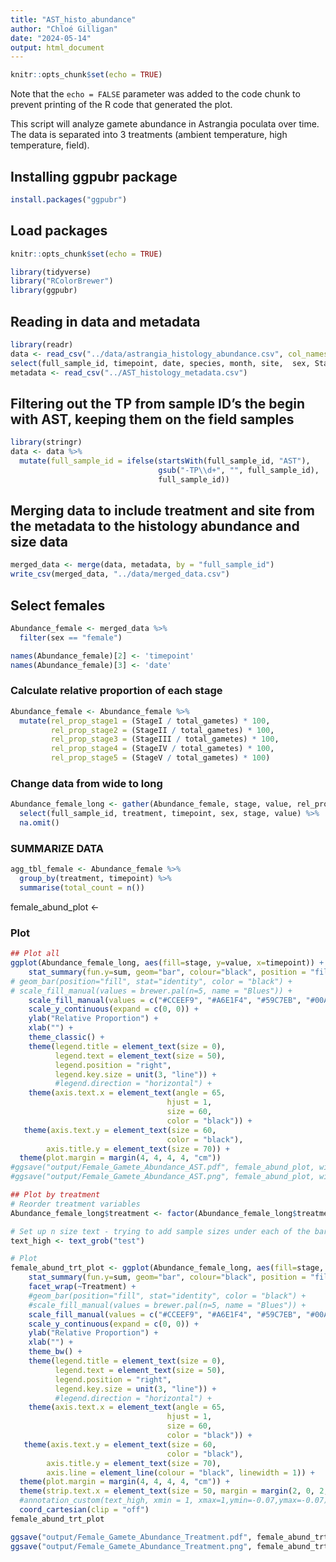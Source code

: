 ```yaml
---
title: "AST_histo_abundance"
author: "Chloé Gilligan"
date: "2024-05-14"
output: html_document
---
```


```r
knitr::opts_chunk$set(echo = TRUE)
```

Note that the `echo = FALSE` parameter was added to the code chunk to prevent printing of the R code that generated the plot.

This script will analyze gamete abundance in Astrangia poculata over time. The data is separated into 3 treatments (ambient temperature, high temperature, field). 


## Installing ggpubr package
```r
install.packages("ggpubr")
```

## Load packages 
```r
knitr::opts_chunk$set(echo = TRUE)

library(tidyverse)
library("RColorBrewer")
library(ggpubr)
```

## Reading in data and metadata
```r
library(readr)
data <- read_csv("../data/astrangia_histology_abundance.csv", col_names = TRUE, na = c("", "NA")) %>%
select(full_sample_id, timepoint, date, species, month, site,  sex, StageI, StageII, StageIII, StageIV, StageV, total_gametes)
metadata <- read_csv("../AST_histology_metadata.csv")
```


## Filtering out the TP from sample ID's the begin with AST, keeping them on the field samples
```r
library(stringr)
data <- data %>%
  mutate(full_sample_id = ifelse(startsWith(full_sample_id, "AST"), 
                                 gsub("-TP\\d+", "", full_sample_id), 
                                 full_sample_id))
```

## Merging data to include treatment and site from the metadata to the histology abundance and size data
```r
merged_data <- merge(data, metadata, by = "full_sample_id")
write_csv(merged_data, "../data/merged_data.csv")
```

## Select females
```r
Abundance_female <- merged_data %>% 
  filter(sex == "female") 

names(Abundance_female)[2] <- 'timepoint'
names(Abundance_female)[3] <- 'date'
```

### Calculate relative proportion of each stage 
```r
Abundance_female <- Abundance_female %>%
  mutate(rel_prop_stage1 = (StageI / total_gametes) * 100,
         rel_prop_stage2 = (StageII / total_gametes) * 100, 
         rel_prop_stage3 = (StageIII / total_gametes) * 100, 
         rel_prop_stage4 = (StageIV / total_gametes) * 100,
         rel_prop_stage5 = (StageV / total_gametes) * 100)
```


### Change data from wide to long 
```r
Abundance_female_long <- gather(Abundance_female, stage, value, rel_prop_stage1:rel_prop_stage5) %>% 
  select(full_sample_id, treatment, timepoint, sex, stage, value) %>% 
  na.omit()

```

### SUMMARIZE DATA
```r
agg_tbl_female <- Abundance_female %>%
  group_by(treatment, timepoint) %>% 
  summarise(total_count = n())
```

female_abund_plot <- 

### Plot
```r
## Plot all 
ggplot(Abundance_female_long, aes(fill=stage, y=value, x=timepoint)) + 
    stat_summary(fun.y=sum, geom="bar", colour="black", position = "fill", stat = "identity") +
# geom_bar(position="fill", stat="identity", color = "black") +
# scale_fill_manual(values = brewer.pal(n=5, name = "Blues")) +
    scale_fill_manual(values = c("#CCEEF9", "#A6E1F4", "#59C7EB", "#00A9E0", "#137899" ), labels=c('Stage 1', 'Stage 2', "Stage 3", "Stage 4", "Stage 5")) +
    scale_y_continuous(expand = c(0, 0)) +
    ylab("Relative Proportion") +
    xlab("") +
    theme_classic() + 
    theme(legend.title = element_text(size = 0),
          legend.text = element_text(size = 50),
          legend.position = "right",
          legend.key.size = unit(3, "line")) +
          #legend.direction = "horizontal") +
    theme(axis.text.x = element_text(angle = 65,
                                   hjust = 1,
                                   size = 60,
                                   color = "black")) +
   theme(axis.text.y = element_text(size = 60,
                                   color = "black"),
        axis.title.y = element_text(size = 70)) +
  theme(plot.margin = margin(4, 4, 4, 4, "cm"))
#ggsave("output/Female_Gamete_Abundance_AST.pdf", female_abund_plot, width = 35, height = 40, units = "in")
#ggsave("output/Female_Gamete_Abundance_AST.png", female_abund_plot, width = 35, height = 40, units = "in")

## Plot by treatment 
# Reorder treatment variables 
Abundance_female_long$treatment <- factor(Abundance_female_long$treatment, levels = c("Ambient", "High", "Field"))

# Set up n size text - trying to add sample sizes under each of the bars, but it is proving difficult with facet_wrap
text_high <- text_grob("test")

# Plot
female_abund_trt_plot <- ggplot(Abundance_female_long, aes(fill=stage, y=value, x=Timepoint)) + 
    stat_summary(fun.y=sum, geom="bar", colour="black", position = "fill", stat = "identity") +
    facet_wrap(~Treatment) +
    #geom_bar(position="fill", stat="identity", color = "black") +
    #scale_fill_manual(values = brewer.pal(n=5, name = "Blues")) +
    scale_fill_manual(values = c("#CCEEF9", "#A6E1F4", "#59C7EB", "#00A9E0","#137899"), labels=c('Stage 1', 'Stage 2', "Stage 3", "Stage 4", "Stage 5")) +
    scale_y_continuous(expand = c(0, 0)) +
    ylab("Relative Proportion") +
    xlab("") +
    theme_bw() + 
    theme(legend.title = element_text(size = 0),
          legend.text = element_text(size = 50),
          legend.position = "right",
          legend.key.size = unit(3, "line")) +
          #legend.direction = "horizontal") +
    theme(axis.text.x = element_text(angle = 65,
                                   hjust = 1,
                                   size = 60,
                                   color = "black")) +
   theme(axis.text.y = element_text(size = 60,
                                   color = "black"),
        axis.title.y = element_text(size = 70), 
        axis.line = element_line(colour = "black", linewidth = 1)) +
  theme(plot.margin = margin(4, 4, 4, 4, "cm")) +
  theme(strip.text.x = element_text(size = 50, margin = margin(2, 0, 2, 0))) +
  #annotation_custom(text_high, xmin = 1, xmax=1,ymin=-0.07,ymax=-0.07) +
  coord_cartesian(clip = "off")
female_abund_trt_plot

ggsave("output/Female_Gamete_Abundance_Treatment.pdf", female_abund_trt_plot, width = 35, height = 36, units = "in")
ggsave("output/Female_Gamete_Abundance_Treatment.png", female_abund_trt_plot, width = 35, height = 36, units = "in")
```
